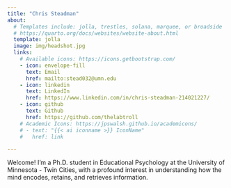 ```yaml
---
title: "Chris Steadman"
about:
  # Templates include: jolla, trestles, solana, marquee, or broadside
  # https://quarto.org/docs/websites/website-about.html
  template: jolla
  image: img/headshot.jpg
  links:
    # Available icons: https://icons.getbootstrap.com/
    - icon: envelope-fill
      text: Email
      href: mailto:stead032@umn.edu
    - icon: linkedin
      text: LinkedIn
      href: https://www.linkedin.com/in/chris-steadman-214021227/
    - icon: github
      text: Github
      href: https://github.com/thelabtroll
    # Academic Icons: https://jpswalsh.github.io/academicons/
    # - text: "{{< ai iconname >}} IconName"
    #   href: link

---
```


Welcome! I'm a Ph.D. student in Educational Psychology at the University of Minnesota - Twin Cities, with a profound interest in understanding how the mind encodes, retains, and retrieves information.